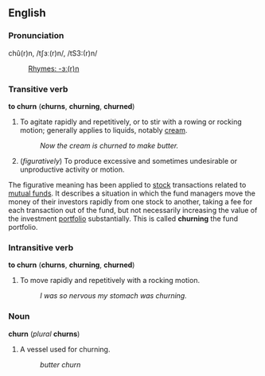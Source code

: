 ==English==
===Pronunciation===
chû(r)n, /tʃɜː(r)n/, /tS3:(r)n/
:[[Rhymes:English:-ɜː(r)n|Rhymes: -ɜː(r)n]]

===Transitive verb===
'''to churn''' ('''churns''', '''churning''', '''churned''')

#To agitate rapidly and repetitively, or to stir with a rowing or rocking motion; generally applies to liquids, notably [[cream]].
#:''Now the cream is churned to make butter.''
#(''figuratively'') To produce excessive and sometimes undesirable or unproductive activity or motion.

{{rfc}}
The figurative meaning has been applied to [[stock]] transactions related to [[mutual fund]]s. It describes a situation in which the fund managers move the money of their investors rapidly from one stock to another, taking a fee for each transaction out of the fund, but not necessarily increasing the value of the investment [[portfolio]] substantially. This is called '''churning''' the fund portfolio.

===Intransitive verb===
'''to churn''' ('''churns''', '''churning''', '''churned''')

#To move rapidly and repetitively with a rocking motion.
#:''I was so nervous my stomach was churning.''

===Noun===
'''churn''' (''plural'' '''churns''')

#A vessel used for churning.
#:''butter churn''